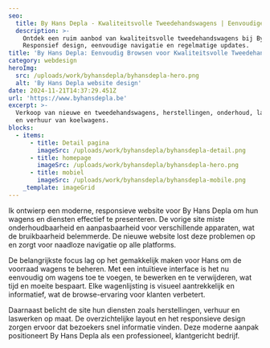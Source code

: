 ```yaml
---
seo:
  title: By Hans Depla - Kwaliteitsvolle Tweedehandswagens | Eenvoudige Updates
  description: >-
    Ontdek een ruim aanbod van kwaliteitsvolle tweedehandswagens bij By Hans Depla.
    Responsief design, eenvoudige navigatie en regelmatige updates.
title: 'By Hans Depla: Eenvoudig Browsen voor Kwaliteitsvolle Tweedehandswagens'
category: webdesign
heroImg: 
  src: /uploads/work/byhansdepla/byhansdepla-hero.png
  alt: 'By Hans Depla website design'
date: 2024-11-21T14:37:29.451Z
url: 'https://www.byhansdepla.be'
excerpt: >-
  Verkoop van nieuwe en tweedehandswagens, herstellingen, onderhoud, laswerken, poorten
  en verhuur van koelwagens.
blocks:
  - items:
      - title: Detail pagina
        imageSrc: /uploads/work/byhansdepla/byhansdepla-detail.png
      - title: homepage
        imageSrc: /uploads/work/byhansdepla/byhansdepla-hero.png
      - title: mobiel
        imageSrc: /uploads/work/byhansdepla/byhansdepla-mobile.png
    _template: imageGrid
---
```


Ik ontwierp een moderne, responsieve website voor By Hans Depla om hun wagens en diensten effectief te presenteren. De vorige site miste onderhoudbaarheid en aanpasbaarheid voor verschillende apparaten, wat de bruikbaarheid belemmerde. De nieuwe website lost deze problemen op en zorgt voor naadloze navigatie op alle platforms.

De belangrijkste focus lag op het gemakkelijk maken voor Hans om de voorraad wagens te beheren. Met een intuïtieve interface is het nu eenvoudig om wagens toe te voegen, te bewerken en te verwijderen, wat tijd en moeite bespaart. Elke wagenlijsting is visueel aantrekkelijk en informatief, wat de browse-ervaring voor klanten verbetert.

Daarnaast belicht de site hun diensten zoals herstellingen, verhuur en laswerken op maat. De overzichtelijke layout en het responsieve design zorgen ervoor dat bezoekers snel informatie vinden. Deze moderne aanpak positioneert By Hans Depla als een professioneel, klantgericht bedrijf.
